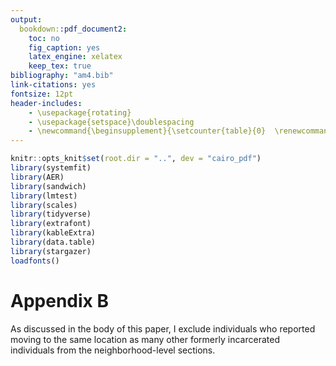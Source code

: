 ```yaml
---
output:
  bookdown::pdf_document2:
    toc: no
    fig_caption: yes
    latex_engine: xelatex
    keep_tex: true
bibliography: "am4.bib"
link-citations: yes
fontsize: 12pt
header-includes:
    - \usepackage{rotating}
    - \usepackage{setspace}\doublespacing
    - \newcommand{\beginsupplement}{\setcounter{table}{0}  \renewcommand{\thetable}{B\arabic{table}} \setcounter{figure}{0} \renewcommand{\thefigure}{B\arabic{figure}}}
---
```

\pagenumbering{gobble}
\pagebreak
```r
knitr::opts_knit$set(root.dir = "..", dev = "cairo_pdf")
library(systemfit)
library(AER)
library(sandwich)
library(lmtest)
library(scales)
library(tidyverse)
library(extrafont)
library(kableExtra)
library(data.table)
library(stargazer)
loadfonts()
```
\pagenumbering{arabic}
\beginsupplement
# Appendix B {-}

As discussed in the body of this paper, I exclude individuals who reported moving to the same location as many other formerly incarcerated individuals from the neighborhood-level sections.